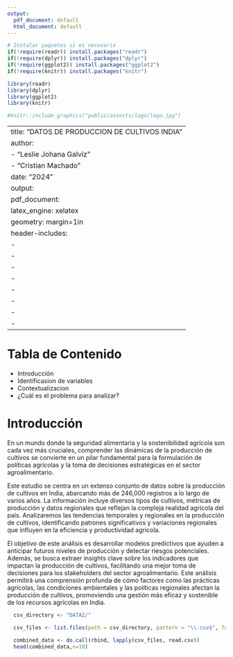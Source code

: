 ```yaml
---
output:
  pdf_document: default
  html_document: default
---
```

```r
# Instalar paquetes si es necesario
if(!require(readr)) install.packages("readr")
if(!require(dplyr)) install.packages("dplyr")
if(!require(ggplot2)) install.packages("ggplot2")
if(!require(knitr)) install.packages("knitr")

library(readr)
library(dplyr)
library(ggplot2)
library(knitr)
```

```r
#knitr::include_graphics("public/assests/logo/logo.jpg")
```

---
title: "DATOS DE PRODUCCION DE CULTIVOS INDIA"
author: 
  - "Leslie Johana Galviz"
  - "Cristian Machado"
date: "2024"
output: 
  pdf_document:
    latex_engine: xelatex
geometry: margin=1in
header-includes:
  - \usepackage{fancyhdr}
  - \pagestyle{fancy}
  - \fancyhead[L]{\includegraphics[width=2cm]{C:/Users/USUARIO/Documents/GitHub/BRICS-R/public/assests/logo/logo.jpg}}
  - \setlength{\headheight}{40pt}
  - \usepackage{setspace}
  - \doublespacing
  - \doublespacing
  - \doublespacing
---


\begin{center}
\textbf{**Docente:** Yennyfer Portilla Yela} \\[1ex]
\end{center}


\vfill

\begin{center}
\textbf{Universidad del Valle - Facultad de Ingeniería} \\[1ex]
\textbf{Probabilidad y Estadística} \\[1ex]
\textbf{Santiago de Cali} \\[1ex]
\end{center}

\newpage

# Tabla de Contenido

- Introducción
- Identificasion de variables
- Contextualizacion
- ¿Cuál es el problema para analizar?

\newpage

# Introducción

<p>En un mundo donde la seguridad alimentaria y la sostenibilidad agrícola son cada vez más cruciales, comprender las dinámicas de la producción de cultivos se convierte en un pilar fundamental para la formulación de políticas agrícolas y la toma de decisiones estratégicas en el sector agroalimentario.</p>
Este estudio se centra en un extenso conjunto de datos sobre la producción de cultivos en India, abarcando más de 246,000 registros a lo largo de varios años. La información incluye diversos tipos de cultivos, métricas de producción y datos regionales que reflejan la compleja realidad agrícola del país. Analizaremos las tendencias temporales y regionales en la producción de cultivos, identificando patrones significativos y variaciones regionales que influyen en la eficiencia y productividad agrícola.

El objetivo de este análisis es desarrollar modelos predictivos que ayuden a anticipar futuros niveles de producción y detectar riesgos potenciales. Además, se busca extraer insights clave sobre los indicadores que impactan la producción de cultivos, facilitando una mejor toma de decisiones para los stakeholders del sector agroalimentario. Este análisis permitirá una comprensión profunda de cómo factores como las prácticas agrícolas, las condiciones ambientales y las políticas regionales afectan la producción de cultivos, promoviendo una gestión más eficaz y sostenible de los recursos agrícolas en India.
<!-- cARGAR DATOS -->
```r
  csv_directory <- "DATA2/"

  csv_files <- list.files(path = csv_directory, pattern = "\\.csv$", full.names = TRUE)

  combined_data <- do.call(rbind, lapply(csv_files, read.csv))
  head(combined_data,n=10)
```


\newpage

